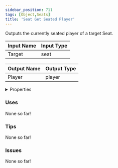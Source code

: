 ```yaml
---
sidebar_position: 711
tags: [Object,Seats]
title: 'Seat Get Seated Player'
---
```


Outputs the currently seated player of a target Seat.






<EsbSvg />

| Input Name | Input Type |
|-----------|-----------|
| Target | seat |

| Output Name | Output Type |
|-----------|-----------|
| Player | player |


<details>
  <summary>Properties</summary>
  <div>
    <div>
    <table>
      <thead>
        <tr>
          <th>Is beta required?</th>
          <th>❌</th>
        </tr>
        <tr>
          <th>Is this chip a trolling risk?</th>
          <th>❌</th>
        </tr>
        <tr>
          <th>Is this chip a role assignment risk?</th>
          <th>❌</th>
        </tr>
        <tr>
          <th>Chip UUID</th>
          <th>7fc01b3a-3f44-4cf1-ad2d-d5898fb35f4d</th>
        </tr>
      </thead>
    </table>
    </div>
  </div>
</details>

### Uses

None so far!

### Tips

None so far!

### Issues

None so far!